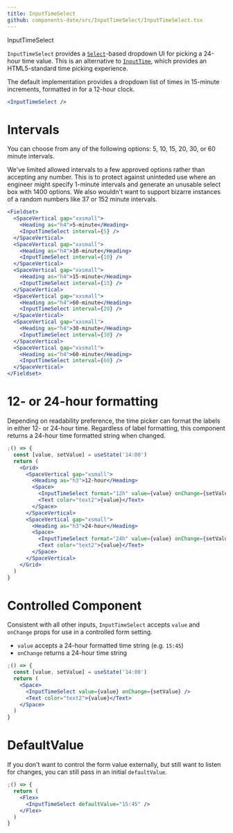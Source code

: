 ```yaml
---
title: InputTimeSelect
github: components-date/src/InputTimeSelect/InputTimeSelect.tsx
---
```



<ImportMessage packageName="components-date">InputTimeSelect</ImportMessage>

`InputTimeSelect` provides a [`Select`](/components/forms/select)-based dropdown UI for picking a 24-hour time value. This is an alternative to [`InputTime`](/components/forms/input-time), which provides an HTML5-standard time picking experience.

The default implementation provides a dropdown list of times in 15-minute increments, formatted in for a 12-hour clock.

```jsx
<InputTimeSelect />
```

# Intervals

You can choose from any of the following options: 5, 10, 15, 20, 30, or 60 minute intervals.

We've limited allowed intervals to a few approved options rather than accepting any number. This is to protect against uninteded use where an engineer might specify 1-minute intervals and generate an unusable select box with 1400 options. We also wouldn't want to support bizarre instances of a random numbers like 37 or 152 minute intervals.

```jsx
<Fieldset>
  <SpaceVertical gap="xxsmall">
    <Heading as="h4">5-minute</Heading>
    <InputTimeSelect interval={5} />
  </SpaceVertical>
  <SpaceVertical gap="xxsmall">
    <Heading as="h4">10-minute</Heading>
    <InputTimeSelect interval={10} />
  </SpaceVertical>
  <SpaceVertical gap="xxsmall">
    <Heading as="h4">15-minute</Heading>
    <InputTimeSelect interval={15} />
  </SpaceVertical>
  <SpaceVertical gap="xxsmall">
    <Heading as="h4">60-minute</Heading>
    <InputTimeSelect interval={20} />
  </SpaceVertical>
  <SpaceVertical gap="xxsmall">
    <Heading as="h4">30-minute</Heading>
    <InputTimeSelect interval={30} />
  </SpaceVertical>
  <SpaceVertical gap="xxsmall">
    <Heading as="h4">60-minute</Heading>
    <InputTimeSelect interval={60} />
  </SpaceVertical>
</Fieldset>
```

# 12- or 24-hour formatting

Depending on readability preference, the time picker can format the labels in either 12- or 24-hour time. Regardless of label formatting, this component returns a 24-hour time formatted string when changed.

```jsx
;() => {
  const [value, setValue] = useState('14:00')
  return (
    <Grid>
      <SpaceVertical gap="xsmall">
        <Heading as="h3">12-hour</Heading>
        <Space>
          <InputTimeSelect format="12h" value={value} onChange={setValue} />
          <Text color="text2">{value}</Text>
        </Space>
      </SpaceVertical>
      <SpaceVertical gap="xsmall">
        <Heading as="h3">24-hour</Heading>
        <Space>
          <InputTimeSelect format="24h" value={value} onChange={setValue} />
          <Text color="text2">{value}</Text>
        </Space>
      </SpaceVertical>
    </Grid>
  )
}
```

# Controlled Component

Consistent with all other inputs, `InputTimeSelect` accepts `value` and `onChange` props for use in a controlled form setting.

- `value` accepts a 24-hour formatted time string (e.g. `15:45`)
- `onChange` returns a 24-hour time string

```jsx
;() => {
  const [value, setValue] = useState('14:00')
  return (
    <Space>
      <InputTimeSelect value={value} onChange={setValue} />
      <Text color="text2">{value}</Text>
    </Space>
  )
}
```

# DefaultValue

If you don't want to control the form value externally, but still want to listen for changes, you can still pass in an initial `defaultValue`.

```jsx
;() => {
  return (
    <Flex>
      <InputTimeSelect defaultValue="15:45" />
    </Flex>
  )
}
```
